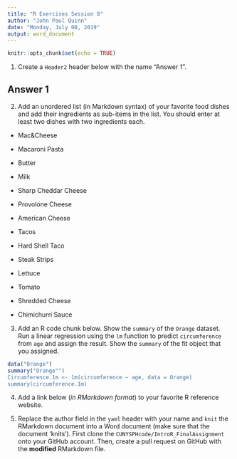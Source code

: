 ---
title: "R Exercises Session 8"
author: "John Paul Quinn"
date: "Monday, July 08, 2019"
output: word_document
---

```{r setup, include=FALSE}
knitr::opts_chunk$set(echo = TRUE)
```

1. Create a `Header2` header below with the name "Answer 1".

## Answer 1

2. Add an unordered list (in Markdown syntax) of your favorite food dishes and
add their ingredients as sub-items in the list. You should enter at least two
dishes with two ingredients each.

* Mac&Cheese 
+ Macaroni Pasta
+ Butter 
+ Milk 
+ Sharp Cheddar Cheese
+ Provolone Cheese
+ American Cheese

* Tacos 
+ Hard Shell Taco 
+ Steak Strips 
+ Lettuce 
+ Tomato
+ Shredded Cheese
+ Chimichurri Sauce

3. Add an R code chunk below. Show the `summary` of the `Orange` dataset. Run a
linear regression using the `lm` function to predict `circumference` from `age`
and assign the result. Show the `summary` of the fit object that you assigned. 

```{r}
data("Orange")
summary("Orange"")
Circumference.1m <- 1m(circumference ~ age, data = Orange)
summary(circumference.1m)
```


4. Add a link below (_in RMarkdown format_) to your favorite R reference website.


5. Replace the author field in the `yaml` header with your name and `knit` the
RMarkdown document into a Word document (make sure that the document 'knits').
First clone the `CUNYSPHcode/IntroR_FinalAssignment` onto your GitHub account.
Then, create a pull request on GitHub with the **modified** RMarkdown file. 

